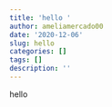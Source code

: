 ```yaml
---
title: 'hello '
author: ameliamercado00
date: '2020-12-06'
slug: hello
categories: []
tags: []
description: ''
---
```

hello 